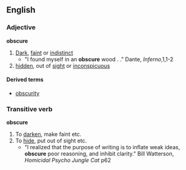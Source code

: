 ==English==
===Adjective===
'''obscure'''

#[[Dark]], [[faint]] or [[indistinct]]
#* "I found myself in an '''obscure''' wood . ." Dante, ''Inferno'',1,1-2
#[[hidden]], out of [[sight]] or [[inconspicuous]]

====Derived terms====
*[[obscurity]]

===Transitive verb===
'''obscure'''

#To [[darken]], make faint etc.
#To [[hide]], put out of sight etc.
#* "I realized that the purpose of writing is to inflate weak ideas, '''obscure''' poor reasoning, and inhibit clarity." Bill Watterson, ''Homicidal Psycho Jungle Cat'' p62